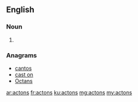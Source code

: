 ==English==

===Noun===
{{head|en|noun plural form}}

# {{plural of|acton|lang=en}}

===Anagrams===
* [[cantos#English|cantos]]
* [[cast on#English|cast on]]
* [[Octans#English|Octans]]

[[ar:actons]]
[[fr:actons]]
[[ku:actons]]
[[mg:actons]]
[[my:actons]]